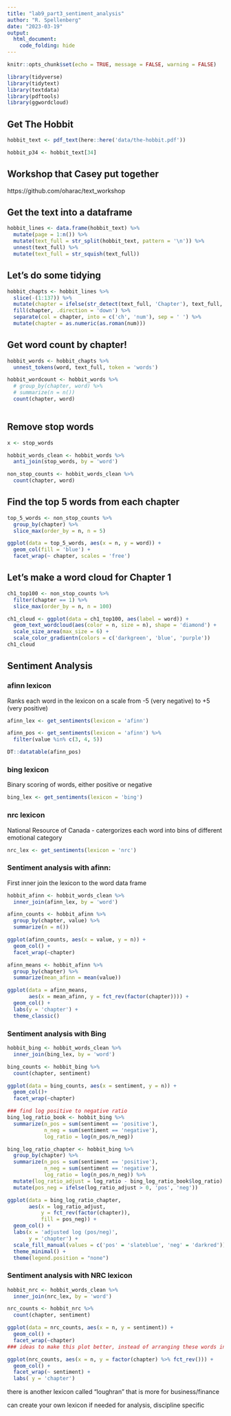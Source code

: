 ```yaml
---
title: "lab9_part3_sentiment_analysis"
author: "R. Spellenberg"
date: "2023-03-19"
output: 
  html_document:
    code_folding: hide
---
```


```r
knitr::opts_chunk$set(echo = TRUE, message = FALSE, warning = FALSE)

library(tidyverse)
library(tidytext)
library(textdata)
library(pdftools)
library(ggwordcloud)

```

## Get The Hobbit
```r
hobbit_text <- pdf_text(here::here('data/the-hobbit.pdf'))

hobbit_p34 <- hobbit_text[34]
```


## Workshop that Casey put together
https://github.com/oharac/text_workshop


## Get the text into a dataframe
```r
hobbit_lines <- data.frame(hobbit_text) %>% 
  mutate(page = 1:n()) %>% 
  mutate(text_full = str_split(hobbit_text, pattern = '\n')) %>% 
  unnest(text_full) %>% 
  mutate(text_full = str_squish(text_full))
```

## Let's do some tidying

```r
hobbit_chapts <- hobbit_lines %>% 
  slice(-(1:137)) %>% 
  mutate(chapter = ifelse(str_detect(text_full, 'Chapter'), text_full, NA)) %>% 
  fill(chapter, .direction = 'down') %>% 
  separate(col = chapter, into = c('ch', 'num'), sep = ' ') %>% 
  mutate(chapter = as.numeric(as.roman(num)))
```

## Get word count by chapter!

```r
hobbit_words <- hobbit_chapts %>% 
  unnest_tokens(word, text_full, token = 'words')

hobbit_wordcount <- hobbit_words %>% 
  # group_by(chapter, word) %>%
  # summarize(n = n())
  count(chapter, word)
  
```


## Remove stop words

```r
x <- stop_words

hobbit_words_clean <- hobbit_words %>% 
  anti_join(stop_words, by = 'word')

non_stop_counts <- hobbit_words_clean %>% 
  count(chapter, word)
```


## Find the top 5 words from each chapter

```r
top_5_words <- non_stop_counts %>% 
  group_by(chapter) %>% 
  slice_max(order_by = n, n = 5)

ggplot(data = top_5_words, aes(x = n, y = word)) +
  geom_col(fill = 'blue') +
  facet_wrap(~ chapter, scales = 'free')
```

## Let's make a word cloud for Chapter 1

```r
ch1_top100 <- non_stop_counts %>% 
  filter(chapter == 1) %>% 
  slice_max(order_by = n, n = 100)

ch1_cloud <- ggplot(data = ch1_top100, aes(label = word)) +
  geom_text_wordcloud(aes(color = n, size = n), shape = 'diamond') +
  scale_size_area(max_size = 6) +
  scale_color_gradientn(colors = c('darkgreen', 'blue', 'purple'))
ch1_cloud
```

## Sentiment Analysis

### afinn lexicon

Ranks each word in the lexicon on a scale from -5 (very negative) to +5 (very positive)

```r
afinn_lex <- get_sentiments(lexicon = 'afinn')

afinn_pos <- get_sentiments(lexicon = 'afinn') %>% 
  filter(value %in% c(3, 4, 5))

DT::datatable(afinn_pos)

```


### bing lexicon

Binary scoring of words, either positive or negative
```r
bing_lex <- get_sentiments(lexicon = 'bing')
```

### nrc lexicon

National Resource of Canada - catergorizes each word into bins of different emotional category

```r
nrc_lex <- get_sentiments(lexicon = 'nrc')
```


### Sentiment analysis with afinn:

First inner join the lexicon to the word data frame

```r
hobbit_afinn <- hobbit_words_clean %>% 
  inner_join(afinn_lex, by = 'word')

afinn_counts <- hobbit_afinn %>% 
  group_by(chapter, value) %>% 
  summarize(n = n())

ggplot(afinn_counts, aes(x = value, y = n)) +
  geom_col() +
  facet_wrap(~chapter)

afinn_means <- hobbit_afinn %>% 
  group_by(chapter) %>% 
  summarize(mean_afinn = mean(value))

ggplot(data = afinn_means,
       aes(x = mean_afinn, y = fct_rev(factor(chapter)))) +
  geom_col() +
  labs(y = 'chapter') +
  theme_classic()

```

### Sentiment analysis with Bing

```r
hobbit_bing <- hobbit_words_clean %>% 
  inner_join(bing_lex, by = 'word')

bing_counts <- hobbit_bing %>% 
  count(chapter, sentiment)

ggplot(data = bing_counts, aes(x = sentiment, y = n)) +
  geom_col()+
  facet_wrap(~chapter)

### find log positive to negative ratio
bing_log_ratio_book <- hobbit_bing %>% 
  summarize(n_pos = sum(sentiment == 'positive'),
            n_neg = sum(sentiment == 'negative'),
            log_ratio = log(n_pos/n_neg))

bing_log_ratio_chapter <- hobbit_bing %>% 
  group_by(chapter) %>% 
  summarize(n_pos = sum(sentiment == 'positive'),
            n_neg = sum(sentiment == 'negative'),
            log_ratio = log(n_pos/n_neg)) %>% 
  mutate(log_ratio_adjust = log_ratio - bing_log_ratio_book$log_ratio) %>% 
  mutate(pos_neg = ifelse(log_ratio_adjust > 0, 'pos', 'neg'))

ggplot(data = bing_log_ratio_chapter,
       aes(x = log_ratio_adjust,
           y = fct_rev(factor(chapter)),
           fill = pos_neg)) +
  geom_col() +
  labs(x = 'adjusted log (pos/neg)',
       y = 'chapter') +
  scale_fill_manual(values = c('pos' = 'slateblue', 'neg' = 'darkred')) +
  theme_minimal() +
  theme(legend.position = "none")

```

### Sentiment analysis with NRC lexicon

```r
hobbit_nrc <- hobbit_words_clean %>% 
  inner_join(nrc_lex, by = 'word')

nrc_counts <- hobbit_nrc %>% 
  count(chapter, sentiment)

ggplot(data = nrc_counts, aes(x = n, y = sentiment)) +
  geom_col() +
  facet_wrap(~chapter)
### ideas to make this plot better, instead of arranging these words in alphabetical order, you can group them by negative and positive and make them a factor and color them based on pos/neg

ggplot(nrc_counts, aes(x = n, y = factor(chapter) %>% fct_rev())) +
  geom_col() +
  facet_wrap(~ sentiment) +
  labs( y = 'chapter')
```


there is another lexicon called "loughran" that is more for business/finance

can create your own lexicon if needed for analysis, discipline specific











